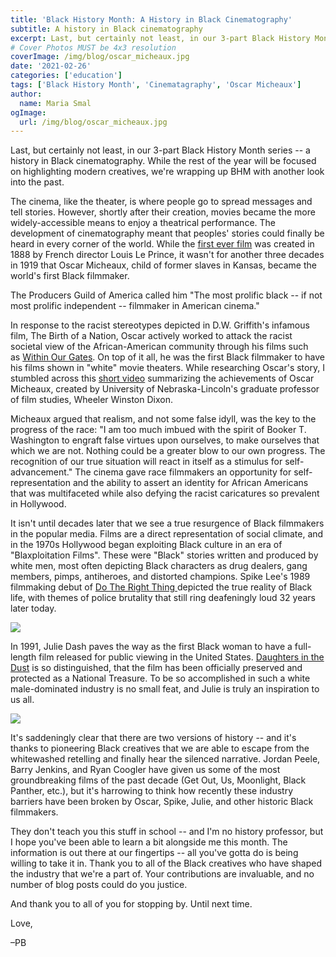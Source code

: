 ```yaml
---
title: 'Black History Month: A History in Black Cinematography'
subtitle: A history in Black cinematography
excerpt: Last, but certainly not least, in our 3-part Black History Month series – a history in Black cinematography. While the rest of the year will be focused on highlighting modern creatives, we’re wrapping up BHM with another look into the past.
# Cover Photos MUST be 4x3 resolution
coverImage: /img/blog/oscar_micheaux.jpg
date: '2021-02-26'
categories: ['education']
tags: ['Black History Month', 'Cinematagraphy', 'Oscar Micheaux']
author:
  name: Maria Smal
ogImage:
  url: /img/blog/oscar_micheaux.jpg
---
```


Last, but certainly not least, in our 3-part Black History Month series -- a history in Black cinematography. While the rest of the year will be focused on highlighting modern creatives, we're wrapping up BHM with another look into the past.

The cinema, like the theater, is where people go to spread messages and tell stories. However, shortly after their creation, movies became the more widely-accessible means to enjoy a theatrical performance. The development of cinematography meant that peoples' stories could finally be heard in every corner of the world. While the [first ever film](<https://headsup.scoutlife.org/what-was-the-first-movie-ever-made/#:~:text=Roundhay%20Garden%20Scene%20(1888)&text=It's%20a%20short%20film%20directed,oldest%20surviving%20film%20in%20existence.>) was created in 1888 by French director Louis Le Prince, it wasn't for another three decades in 1919 that Oscar Micheaux, child of former slaves in Kansas, became the world's first Black filmmaker.

The Producers Guild of America called him "The most prolific black -- if not most prolific independent -- filmmaker in American cinema."

In response to the racist stereotypes depicted in D.W. Griffith's infamous film, The Birth of a Nation, Oscar actively worked to attack the racist societal view of the African-American community through his films such as [Within Our Gates](https://www.youtube.com/watch?v=h1E0NrcnwAE). On top of it all, he was the first Black filmmaker to have his films shown in "white" movie theaters. While researching Oscar's story, I stumbled across this [short video](https://youtu.be/SwfDPc3a2PI) summarizing the achievements of Oscar Micheaux, created by University of Nebraska-Lincoln's graduate professor of film studies, Wheeler Winston Dixon.

Micheaux argued that realism, and not some false idyll, was the key to the progress of the race: "I am too much imbued with the spirit of Booker T. Washington to engraft false virtues upon ourselves, to make ourselves that which we are not. Nothing could be a greater blow to our own progress. The recognition of our true situation will react in itself as a stimulus for self-advancement." The cinema gave race filmmakers an opportunity for self-representation and the ability to assert an identity for African Americans that was multifaceted while also defying the racist caricatures so prevalent in Hollywood.

It isn't until decades later that we see a true resurgence of Black filmmakers in the popular media. Films are a direct representation of social climate, and in the 1970s Hollywood began exploiting Black culture in an era of "Blaxploitation Films". These were "Black" stories written and produced by white men, most often depicting Black characters as drug dealers, gang members, pimps, antiheroes, and distorted champions. Spike Lee's 1989 filmmaking debut of [Do The Right Thing ](https://www.google.com/search?q=watch+do+the+right+thing+online&oq=watch+do+the+right+thing+online&aqs=chrome..69i57j0l7.3334j0j4&sourceid=chrome&ie=UTF-8)depicted the true reality of Black life, with themes of police brutality that still ring deafeningly loud 32 years later today.

![](https://media.pixelbakery.co/PB/2021/02/021816_do-the-right-thing-2-590x320-1.jpg)

In 1991, Julie Dash paves the way as the first Black woman to have a full-length film released for public viewing in the United States. [Daughters in the Dust](https://www.amazon.com/Daughters-Dust-Cheryl-Lynn-Bruce/dp/B084DKNGF6) is so distinguished, that the film has been officially preserved and protected as a National Treasure. To be so accomplished in such a white male-dominated industry is no small feat, and Julie is truly an inspiration to us all.

![](https://media.pixelbakery.co/PB/2021/02/julie-dash-queen-sugar-800x450.jpg)

It's saddeningly clear that there are two versions of history -- and it's thanks to pioneering Black creatives that we are able to escape from the whitewashed retelling and finally hear the silenced narrative. Jordan Peele, Barry Jenkins, and Ryan Coogler have given us some of the most groundbreaking films of the past decade (Get Out, Us, Moonlight, Black Panther, etc.), but it's harrowing to think how recently these industry barriers have been broken by Oscar, Spike, Julie, and other historic Black filmmakers.

They don't teach you this stuff in school -- and I'm no history professor, but I hope you've been able to learn a bit alongside me this month. The information is out there at our fingertips -- all you've gotta do is being willing to take it in. Thank you to all of the Black creatives who have shaped the industry that we're a part of. Your contributions are invaluable, and no number of blog posts could do you justice.

And thank you to all of you for stopping by. Until next time.

Love,

–PB
